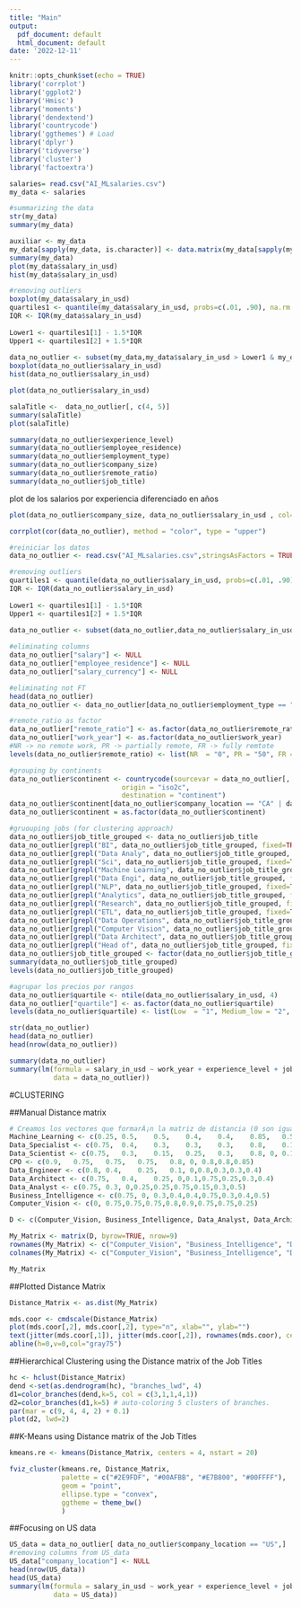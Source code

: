 ```yaml
---
title: "Main"
output:
  pdf_document: default
  html_document: default
date: '2022-12-11'
---
```


```r
knitr::opts_chunk$set(echo = TRUE)
library('corrplot')
library('ggplot2')
library('Hmisc')
library('moments')
library('dendextend')
library('countrycode')
library('ggthemes') # Load
library('dplyr')
library('tidyverse')
library('cluster')
library('factoextra')
```

```r
salaries= read.csv("AI_MLsalaries.csv")
my_data <- salaries
```

```r
#summarizing the data
str(my_data)
summary(my_data)
```

```r
auxiliar <- my_data
my_data[sapply(my_data, is.character)] <- data.matrix(my_data[sapply(my_data, is.character)])
summary(my_data)
plot(my_data$salary_in_usd)
hist(my_data$salary_in_usd)
```


```r
#removing outliers
boxplot(my_data$salary_in_usd)
quartiles1 <- quantile(my_data$salary_in_usd, probs=c(.01, .90), na.rm = FALSE)
IQR <- IQR(my_data$salary_in_usd)
 
Lower1 <- quartiles1[1] - 1.5*IQR
Upper1 <- quartiles1[2] + 1.5*IQR
 
data_no_outlier <- subset(my_data,my_data$salary_in_usd > Lower1 & my_data$salary_in_usd < Upper1)
boxplot(data_no_outlier$salary_in_usd)
hist(data_no_outlier$salary_in_usd)
```


```r
plot(data_no_outlier$salary_in_usd)
```

```r
salaTitle <-  data_no_outlier[, c(4, 5)]
summary(salaTitle)
plot(salaTitle)
```



```r
summary(data_no_outlier$experience_level)
summary(data_no_outlier$employee_residence)
summary(data_no_outlier$employment_type)
summary(data_no_outlier$company_size)
summary(data_no_outlier$remote_ratio)
summary(data_no_outlier$job_title)
```

plot de los salarios por experiencia diferenciado en años
```r
plot(data_no_outlier$company_size, data_no_outlier$salary_in_usd , col=data_no_outlier$company_size, xlab="company_size", ylab="salary" )
```

```r
corrplot(cor(data_no_outlier), method = "color", type = "upper")
```

```r
#reiniciar los datos
data_no_outlier <- read.csv("AI_MLsalaries.csv",stringsAsFactors = TRUE)

#removing outliers
quartiles1 <- quantile(data_no_outlier$salary_in_usd, probs=c(.01, .90), na.rm = FALSE)
IQR <- IQR(data_no_outlier$salary_in_usd)
 
Lower1 <- quartiles1[1] - 1.5*IQR
Upper1 <- quartiles1[2] + 1.5*IQR
 
data_no_outlier <- subset(data_no_outlier,data_no_outlier$salary_in_usd > Lower1 & data_no_outlier$salary_in_usd < Upper1)

#eliminating columns
data_no_outlier["salary"] <- NULL
data_no_outlier["employee_residence"] <- NULL
data_no_outlier["salary_currency"] <- NULL

#eliminating not FT
head(data_no_outlier)
data_no_outlier <- data_no_outlier[data_no_outlier$employment_type == "FT",]

#remote_ratio as factor
data_no_outlier["remote_ratio"] <- as.factor(data_no_outlier$remote_ratio)
data_no_outlier["work_year"] <- as.factor(data_no_outlier$work_year)
#NR -> no remote work, PR -> partially remote, FR -> fully remtote
levels(data_no_outlier$remote_ratio) <- list(NR  = "0", PR = "50", FR = "100")

#grouping by continents
data_no_outlier$continent <- countrycode(sourcevar = data_no_outlier[, "company_location"],
                            origin = "iso2c",
                            destination = "continent")
data_no_outlier$continent[data_no_outlier$company_location == "CA" | data_no_outlier$company_location == "US"] <- "North America"
data_no_outlier$continent = as.factor(data_no_outlier$continent)

#gruouping jobs (for clustering approach)
data_no_outlier$job_title_grouped <- data_no_outlier$job_title
data_no_outlier[grepl("BI", data_no_outlier$job_title_grouped, fixed=TRUE),]$job_title_grouped <- "BI Analyst"
data_no_outlier[grepl("Data Analy", data_no_outlier$job_title_grouped, fixed=TRUE),]$job_title_grouped <- "Data Analyst"
data_no_outlier[grepl("Sci", data_no_outlier$job_title_grouped, fixed=TRUE),]$job_title_grouped <- "Data Scientist"
data_no_outlier[grepl("Machine Learning", data_no_outlier$job_title_grouped, fixed=TRUE),]$job_title_grouped <- "ML Engineer"
data_no_outlier[grepl("Data Engi", data_no_outlier$job_title_grouped, fixed=TRUE),]$job_title_grouped <- "Data Engineer"
data_no_outlier[grepl("NLP", data_no_outlier$job_title_grouped, fixed=TRUE),]$job_title_grouped <- "Data Engineer"
data_no_outlier[grepl("Analytics", data_no_outlier$job_title_grouped, fixed=TRUE),]$job_title_grouped <- "Data Engineer"
data_no_outlier[grepl("Research", data_no_outlier$job_title_grouped, fixed=TRUE),]$job_title_grouped <- "Data Engineer"
data_no_outlier[grepl("ETL", data_no_outlier$job_title_grouped, fixed=TRUE),]$job_title_grouped <- "Data Engineer"
data_no_outlier[grepl("Data Operations", data_no_outlier$job_title_grouped, fixed=TRUE),]$job_title_grouped <- "Data Engineer"
data_no_outlier[grepl("Computer Vision", data_no_outlier$job_title_grouped, fixed=TRUE),]$job_title_grouped <- "3D Computer Vision Researcher"
data_no_outlier[grepl("Data Architect", data_no_outlier$job_title_grouped, fixed=TRUE),]$job_title_grouped <- "Data Architect"
data_no_outlier[grepl("Head of", data_no_outlier$job_title_grouped, fixed=TRUE),]$job_title_grouped <- "Data Manager"
data_no_outlier$job_title_grouped <- factor(data_no_outlier$job_title_grouped)
summary(data_no_outlier$job_title_grouped)
levels(data_no_outlier$job_title_grouped)

#agrupar los precios por rangos
data_no_outlier$quartile <- ntile(data_no_outlier$salary_in_usd, 4)
data_no_outlier["quartile"] <- as.factor(data_no_outlier$quartile)
levels(data_no_outlier$quartile) <- list(Low  = "1", Medium_low = "2", Medium_high = "3", High = "4")

str(data_no_outlier)
head(data_no_outlier)
head(nrow(data_no_outlier))
```



```r
summary(data_no_outlier)
summary(lm(formula = salary_in_usd ~ work_year + experience_level + job_title + remote_ratio + company_size + company_location, 
           data = data_no_outlier))
```

#CLUSTERING

##Manual Distance matrix
```r
# Creamos los vectores que formarÃ¡n la matriz de distancia (0 son iguales los trabajos, 1 son opuestos)
Machine_Learning <- c(0.25,	0.5,	0.5,	0.4,	0.4,	0.85,	0.5,	0.5, 0)
Data_Specialist <- c(0.75,	0.4,	0.3,	0.3,	0.3,	0.8,	0.15, 0, 0.5)
Data_Scientist <- c(0.75,	0.3,	0.15,	0.25,	0.3,	0.8, 0, 0.15, 0.5)
CPO <- c(0.9,	0.75,	0.75,	0.75,	0.8, 0, 0.8,0.8,0.85)
Data_Engineer <- c(0.8,	0.4,	0.25,	0.1, 0,0.8,0.3,0.3,0.4)
Data_Architect <- c(0.75,	0.4,	0.25, 0,0.1,0.75,0.25,0.3,0.4)
Data_Analyst <- c(0.75,	0.3, 0,0.25,0.25,0.75,0.15,0.3,0.5)
Business_Intelligence <- c(0.75, 0, 0.3,0.4,0.4,0.75,0.3,0.4,0.5)
Computer_Vision <- c(0, 0.75,0.75,0.75,0.8,0.9,0.75,0.75,0.25)

D <- c(Computer_Vision, Business_Intelligence, Data_Analyst, Data_Architect, Data_Engineer, CPO, Data_Scientist, Data_Specialist, Machine_Learning)

My_Matrix <- matrix(D, byrow=TRUE, nrow=9)
rownames(My_Matrix) <- c("Computer_Vision", "Business_Intelligence", "Data_Analyst", "Data_Architect", "Data_Engineer", "CPO", "Data_Scientist", "Data_Specialist", "Machine_Learning")
colnames(My_Matrix) <- c("Computer_Vision", "Business_Intelligence", "Data_Analyst", "Data_Architect", "Data_Engineer", "CPO", "Data_Scientist", "Data_Specialist", "Machine_Learning")

My_Matrix
```

##Plotted Distance Matrix
```r
Distance_Matrix <- as.dist(My_Matrix)

mds.coor <- cmdscale(Distance_Matrix)
plot(mds.coor[,2], mds.coor[,2], type="n", xlab="", ylab="")
text(jitter(mds.coor[,1]), jitter(mds.coor[,2]), rownames(mds.coor), cex=0.8, col = c("#FF0000", "#0000FF", "#00FF00", "#FF00FF", "#FFFF00", "#00CCCC", "#000000", "#999999", "#9900FF", "#009966"))
abline(h=0,v=0,col="gray75")
```
##Hierarchical Clustering using the Distance matrix of the Job Titles
```r
hc <- hclust(Distance_Matrix)
dend <-set(as.dendrogram(hc), "branches_lwd", 4)
d1=color_branches(dend,k=5, col = c(3,1,1,4,1))
d2=color_branches(d1,k=5) # auto-coloring 5 clusters of branches.
par(mar = c(9, 4, 4, 2) + 0.1)
plot(d2, lwd=2)
```

##K-Means using Distance matrix of the Job Titles
```r
kmeans.re <- kmeans(Distance_Matrix, centers = 4, nstart = 20)

fviz_cluster(kmeans.re, Distance_Matrix,
             palette = c("#2E9FDF", "#00AFBB", "#E7B800", "#00FFFF"), 
             geom = "point",
             ellipse.type = "convex", 
             ggtheme = theme_bw()
             )
```

##Focusing on US data
```r
US_data = data_no_outlier[ data_no_outlier$company_location == "US",]
#removing columns from US_data
US_data["company_location"] <- NULL
head(nrow(US_data))
head(US_data)
summary(lm(formula = salary_in_usd ~ work_year + experience_level + job_title + remote_ratio + company_size, 
           data = US_data))
```

